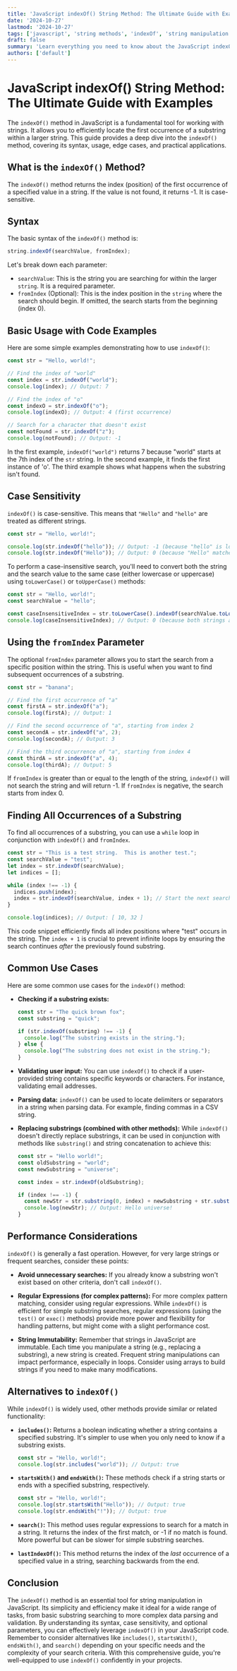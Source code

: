 ```yaml
---
title: 'JavaScript indexOf() String Method: The Ultimate Guide with Examples'
date: '2024-10-27'
lastmod: '2024-10-27'
tags: ['javascript', 'string methods', 'indexOf', 'string manipulation', 'web development', 'coding tutorial']
draft: false
summary: 'Learn everything you need to know about the JavaScript indexOf() string method. This comprehensive guide covers its syntax, usage, case sensitivity, advanced search options, and common use cases with practical code examples.'
authors: ['default']
---
```


# JavaScript indexOf() String Method: The Ultimate Guide with Examples

The `indexOf()` method in JavaScript is a fundamental tool for working with strings. It allows you to efficiently locate the first occurrence of a substring within a larger string. This guide provides a deep dive into the `indexOf()` method, covering its syntax, usage, edge cases, and practical applications.

## What is the `indexOf()` Method?

The `indexOf()` method returns the index (position) of the first occurrence of a specified value in a string. If the value is not found, it returns -1. It is case-sensitive.

## Syntax

The basic syntax of the `indexOf()` method is:

```javascript
string.indexOf(searchValue, fromIndex);
```

Let's break down each parameter:

*   `searchValue`:  This is the string you are searching for within the larger `string`.  It is a required parameter.
*   `fromIndex` (Optional): This is the index position in the `string` where the search should begin. If omitted, the search starts from the beginning (index 0).

## Basic Usage with Code Examples

Here are some simple examples demonstrating how to use `indexOf()`:

```javascript
const str = "Hello, world!";

// Find the index of "world"
const index = str.indexOf("world");
console.log(index); // Output: 7

// Find the index of "o"
const indexO = str.indexOf("o");
console.log(indexO); // Output: 4 (first occurrence)

// Search for a character that doesn't exist
const notFound = str.indexOf("z");
console.log(notFound); // Output: -1
```

In the first example, `indexOf("world")` returns 7 because "world" starts at the 7th index of the `str` string. In the second example, it finds the first instance of 'o'. The third example shows what happens when the substring isn't found.

## Case Sensitivity

`indexOf()` is case-sensitive. This means that `"Hello"` and `"hello"` are treated as different strings.

```javascript
const str = "Hello, world!";

console.log(str.indexOf("hello")); // Output: -1 (because "hello" is lowercase)
console.log(str.indexOf("Hello")); // Output: 0 (because "Hello" matches)
```

To perform a case-insensitive search, you'll need to convert both the string and the search value to the same case (either lowercase or uppercase) using `toLowerCase()` or `toUpperCase()` methods:

```javascript
const str = "Hello, world!";
const searchValue = "hello";

const caseInsensitiveIndex = str.toLowerCase().indexOf(searchValue.toLowerCase());
console.log(caseInsensitiveIndex); // Output: 0 (because both strings are converted to lowercase)
```

## Using the `fromIndex` Parameter

The optional `fromIndex` parameter allows you to start the search from a specific position within the string. This is useful when you want to find subsequent occurrences of a substring.

```javascript
const str = "banana";

// Find the first occurrence of "a"
const firstA = str.indexOf("a");
console.log(firstA); // Output: 1

// Find the second occurrence of "a", starting from index 2
const secondA = str.indexOf("a", 2);
console.log(secondA); // Output: 3

// Find the third occurrence of "a", starting from index 4
const thirdA = str.indexOf("a", 4);
console.log(thirdA); // Output: 5
```

If `fromIndex` is greater than or equal to the length of the string, `indexOf()` will not search the string and will return -1.  If `fromIndex` is negative, the search starts from index 0.

## Finding All Occurrences of a Substring

To find all occurrences of a substring, you can use a `while` loop in conjunction with `indexOf()` and `fromIndex`.

```javascript
const str = "This is a test string.  This is another test.";
const searchValue = "test";
let index = str.indexOf(searchValue);
let indices = [];

while (index !== -1) {
  indices.push(index);
  index = str.indexOf(searchValue, index + 1); // Start the next search after the previous occurrence
}

console.log(indices); // Output: [ 10, 32 ]
```

This code snippet efficiently finds all index positions where "test" occurs in the string.  The `index + 1` is crucial to prevent infinite loops by ensuring the search continues *after* the previously found substring.

## Common Use Cases

Here are some common use cases for the `indexOf()` method:

*   **Checking if a substring exists:**

    ```javascript
    const str = "The quick brown fox";
    const substring = "quick";

    if (str.indexOf(substring) !== -1) {
      console.log("The substring exists in the string.");
    } else {
      console.log("The substring does not exist in the string.");
    }
    ```

*   **Validating user input:** You can use `indexOf()` to check if a user-provided string contains specific keywords or characters. For instance, validating email addresses.

*   **Parsing data:** `indexOf()` can be used to locate delimiters or separators in a string when parsing data.  For example, finding commas in a CSV string.

*   **Replacing substrings (combined with other methods):**  While `indexOf()` doesn't directly replace substrings, it can be used in conjunction with methods like `substring()` and string concatenation to achieve this:

    ```javascript
    const str = "Hello world!";
    const oldSubstring = "world";
    const newSubstring = "universe";

    const index = str.indexOf(oldSubstring);

    if (index !== -1) {
      const newStr = str.substring(0, index) + newSubstring + str.substring(index + oldSubstring.length);
      console.log(newStr); // Output: Hello universe!
    }
    ```

## Performance Considerations

`indexOf()` is generally a fast operation.  However, for very large strings or frequent searches, consider these points:

*   **Avoid unnecessary searches:**  If you already know a substring won't exist based on other criteria, don't call `indexOf()`.

*   **Regular Expressions (for complex patterns):**  For more complex pattern matching, consider using regular expressions.  While `indexOf()` is efficient for simple substring searches, regular expressions (using the `test()` or `exec()` methods) provide more power and flexibility for handling patterns, but might come with a slight performance cost.

*   **String Immutability:**  Remember that strings in JavaScript are immutable. Each time you manipulate a string (e.g., replacing a substring), a new string is created.  Frequent string manipulations can impact performance, especially in loops.  Consider using arrays to build strings if you need to make many modifications.

## Alternatives to `indexOf()`

While `indexOf()` is widely used, other methods provide similar or related functionality:

*   **`includes()`:**  Returns a boolean indicating whether a string contains a specified substring.  It's simpler to use when you only need to know if a substring exists.

    ```javascript
    const str = "Hello, world!";
    console.log(str.includes("world")); // Output: true
    ```

*   **`startsWith()` and `endsWith()`:**  These methods check if a string starts or ends with a specified substring, respectively.

    ```javascript
    const str = "Hello, world!";
    console.log(str.startsWith("Hello")); // Output: true
    console.log(str.endsWith("!")); // Output: true
    ```

*   **`search()`:**  This method uses regular expressions to search for a match in a string. It returns the index of the first match, or -1 if no match is found.  More powerful but can be slower for simple substring searches.

*   **`lastIndexOf()`:**  This method returns the index of the *last* occurrence of a specified value in a string, searching backwards from the end.

## Conclusion

The `indexOf()` method is an essential tool for string manipulation in JavaScript. Its simplicity and efficiency make it ideal for a wide range of tasks, from basic substring searching to more complex data parsing and validation. By understanding its syntax, case sensitivity, and optional parameters, you can effectively leverage `indexOf()` in your JavaScript code. Remember to consider alternatives like `includes()`, `startsWith()`, `endsWith()`, and `search()` depending on your specific needs and the complexity of your search criteria. With this comprehensive guide, you're well-equipped to use `indexOf()` confidently in your projects.